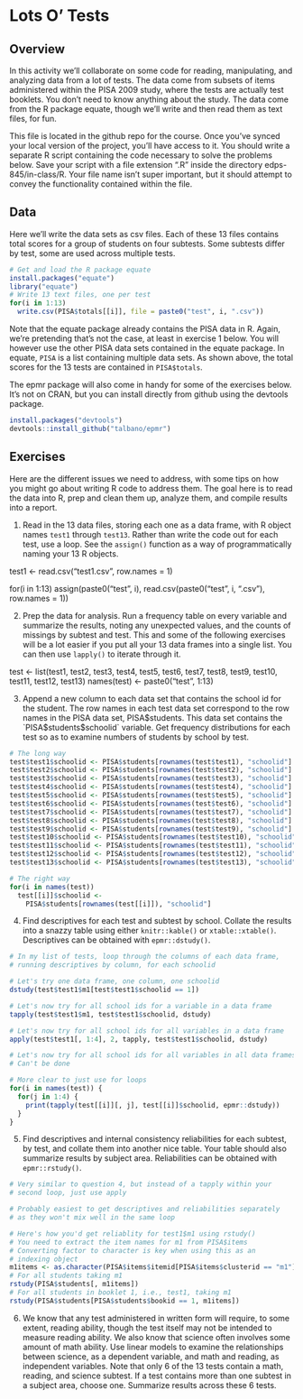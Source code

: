 # Lots O' Tests

## Overview

In this activity we'll collaborate on some code for reading, manipulating, and analyzing data from a lot of tests. The data come from subsets of items administered within the PISA 2009 study, where the tests are actually test booklets. You don't need to know anything about the study. The data come from the R package equate, though we'll write and then read them as text files, for fun.

This file is located in the github repo for the course. Once you've synced your local version of the project, you'll have access to it. You should write a separate R script containing the code necessary to solve the problems below. Save your script with a file extension ".R" inside the directory edps-845/in-class/R. Your file name isn't super important, but it should attempt to convey the functionality contained within the file.

## Data

Here we'll write the data sets as csv files. Each of these 13 files contains total scores for a group of students on four subtests. Some subtests differ by test, some are used across multiple tests.

```r
# Get and load the R package equate
install.packages("equate")
library("equate")
# Write 13 text files, one per test
for(i in 1:13)
  write.csv(PISA$totals[[i]], file = paste0("test", i, ".csv"))
```

Note that the equate package already contains the PISA data in R. Again, we're pretending that's not the case, at least in exercise 1 below. You will however use the other PISA data sets contained in the equate package. In equate, `PISA` is a list containing multiple data sets. As shown above, the total scores for the 13 tests are contained in `PISA$totals`.

The epmr package will also come in handy for some of the exercises below. It's not on CRAN, but you can install directly from github using the devtools package.

```r
install.packages("devtools")
devtools::install_github("talbano/epmr")
```

## Exercises

Here are the different issues we need to address, with some tips on how you might go about writing R code to address them. The goal here is to read the data into R, prep and clean them up, analyze them, and compile results into a report.

1. Read in the 13 data files, storing each one as a data frame, with R object names `test1` through `test13`. Rather than write the code out for each test, use a loop. See the `assign()` function as a way of programmatically naming your 13 R objects.

test1 <- read.csv("test1.csv", row.names = 1)

for(i in 1:13)
  assign(paste0("test", i), read.csv(paste0("test", i, ".csv"),
  row.names = 1))

2. Prep the data for analysis. Run a frequency table on every variable and summarize the results, noting any unexpected values, and the counts of missings by subtest and test. This and some of the following exercises will be a lot easier if you put all your 13 data frames into a single list. You can then use `lapply()` to iterate through it.

test <- list(test1, test2, test3, test4, test5, test6, test7,
  test8, test9, test10, test11, test12, test13)
names(test) <- paste0("test", 1:13)

3. Append a new column to each data set that contains the school id for the student. The row names in each test data set correspond to the row names in the PISA data set, PISA$students. This data set contains the `PISA$students$schoolid` variable. Get frequency distributions for each test so as to examine numbers of students by school by test.

```r
# The long way
test$test1$schoolid <- PISA$students[rownames(test$test1), "schoolid"]
test$test2$schoolid <- PISA$students[rownames(test$test2), "schoolid"]
test$test3$schoolid <- PISA$students[rownames(test$test3), "schoolid"]
test$test4$schoolid <- PISA$students[rownames(test$test4), "schoolid"]
test$test5$schoolid <- PISA$students[rownames(test$test5), "schoolid"]
test$test6$schoolid <- PISA$students[rownames(test$test6), "schoolid"]
test$test7$schoolid <- PISA$students[rownames(test$test7), "schoolid"]
test$test8$schoolid <- PISA$students[rownames(test$test8), "schoolid"]
test$test9$schoolid <- PISA$students[rownames(test$test9), "schoolid"]
test$test10$schoolid <- PISA$students[rownames(test$test10), "schoolid"]
test$test11$schoolid <- PISA$students[rownames(test$test11), "schoolid"]
test$test12$schoolid <- PISA$students[rownames(test$test12), "schoolid"]
test$test13$schoolid <- PISA$students[rownames(test$test13), "schoolid"]

# The right way
for(i in names(test))
  test[[i]]$schoolid <-
    PISA$students[rownames(test[[i]]), "schoolid"]
```

4. Find descriptives for each test and subtest by school. Collate the results into a snazzy table using either `knitr::kable()` or `xtable::xtable()`. Descriptives can be obtained with `epmr::dstudy()`.

```r
# In my list of tests, loop through the columns of each data frame,
# running descriptives by column, for each schoolid

# Let's try one data frame, one column, one schoolid
dstudy(test$test1$m1[test$test1$schoolid == 1])

# Let's now try for all school ids for a variable in a data frame
tapply(test$test1$m1, test$test1$schoolid, dstudy)

# Let's now try for all school ids for all variables in a data frame
apply(test$test1[, 1:4], 2, tapply, test$test1$schoolid, dstudy)

# Let's now try for all school ids for all variables in all data frames
# Can't be done
```

```r
# More clear to just use for loops
for(i in names(test)) {
  for(j in 1:4) {
    print(tapply(test[[i]][, j], test[[i]]$schoolid, epmr::dstudy))
  }
}
```

5. Find descriptives and internal consistency reliabilities for each subtest, by test, and collate them into another nice table. Your table should also summarize results by subject area. Reliabilities can be obtained with `epmr::rstudy()`.

```r
# Very similar to question 4, but instead of a tapply within your
# second loop, just use apply

# Probably easiest to get descriptives and reliabilities separately
# as they won't mix well in the same loop

# Here's how you'd get reliablity for test1$m1 using rstudy()
# You need to extract the item names for m1 from PISA$items
# Converting factor to character is key when using this as an
# indexing object
m1items <- as.character(PISA$items$itemid[PISA$items$clusterid == "m1"])
# For all students taking m1
rstudy(PISA$students[, m1items])
# For all students in booklet 1, i.e., test1, taking m1
rstudy(PISA$students[PISA$students$bookid == 1, m1items])
```

6. We know that any test administered in written form will require, to some extent, reading ability, though the test itself may not be intended to measure reading ability. We also know that science often involves some amount of math ability. Use linear models to examine the relationships between science, as a dependent variable, and math and reading, as independent variables. Note that only 6 of the 13 tests contain a math, reading, and science subtest. If a test contains more than one subtest in a subject area, choose one. Summarize results across these 6 tests.